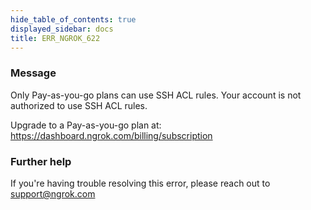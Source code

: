 ```yaml
---
hide_table_of_contents: true
displayed_sidebar: docs
title: ERR_NGROK_622
---
```


### Message

Only Pay-as-you-go plans can use SSH ACL rules.
Your account is not authorized to use SSH ACL rules.

Upgrade to a Pay-as-you-go plan at: https://dashboard.ngrok.com/billing/subscription

### Further help

If you're having trouble resolving this error, please reach out to [support@ngrok.com](mailto:support@ngrok.com?subject=Help%20with%20ERR_NGROK_622)

